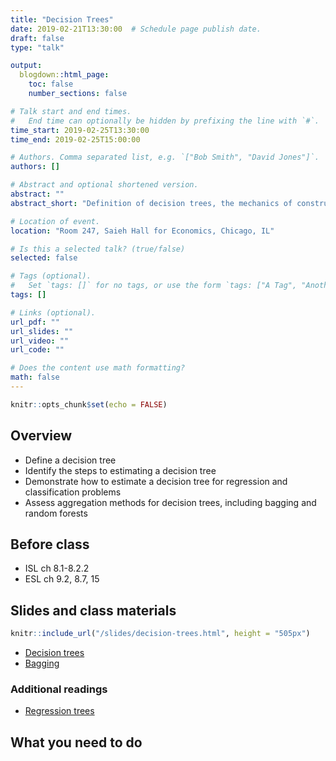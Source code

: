 ```yaml
---
title: "Decision Trees"
date: 2019-02-21T13:30:00  # Schedule page publish date.
draft: false
type: "talk"

output:
  blogdown::html_page:
    toc: false
    number_sections: false

# Talk start and end times.
#   End time can optionally be hidden by prefixing the line with `#`.
time_start: 2019-02-25T13:30:00
time_end: 2019-02-25T15:00:00

# Authors. Comma separated list, e.g. `["Bob Smith", "David Jones"]`.
authors: []

# Abstract and optional shortened version.
abstract: ""
abstract_short: "Definition of decision trees, the mechanics of constructing a tree, and applications to regression and classification."

# Location of event.
location: "Room 247, Saieh Hall for Economics, Chicago, IL"

# Is this a selected talk? (true/false)
selected: false

# Tags (optional).
#   Set `tags: []` for no tags, or use the form `tags: ["A Tag", "Another Tag"]` for one or more tags.
tags: []

# Links (optional).
url_pdf: ""
url_slides: ""
url_video: ""
url_code: ""

# Does the content use math formatting?
math: false
---
```


```r
knitr::opts_chunk$set(echo = FALSE)
```

## Overview

* Define a decision tree
* Identify the steps to estimating a decision tree
* Demonstrate how to estimate a decision tree for regression and classification problems
* Assess aggregation methods for decision trees, including bagging and random forests

## Before class

* ISL ch 8.1-8.2.2
* ESL ch 9.2, 8.7, 15

## Slides and class materials

```r
knitr::include_url("/slides/decision-trees.html", height = "505px")
```

* [Decision trees](/notes/decision-trees/)
* [Bagging](/notes/bagging/)

### Additional readings

* [Regression trees](http://uc-r.github.io/regression_trees)

## What you need to do

